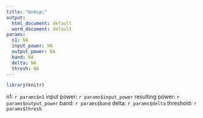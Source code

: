 ```yaml
---
title: "&nbsp;"
output:
  html_document: default
  word_document: default
params:
  n1: NA
  input_power: NA
  output_power: NA
  band: NA
  delta: NA
  thresh: NA
---
```


```r
library(knitr)
```

n1: `r params$n1`
input power: `r params$input_power`
resulting power: `r params$output_power`
band: `r params$band`
delta: `r params$delta`
threshold: `r params$thresh`